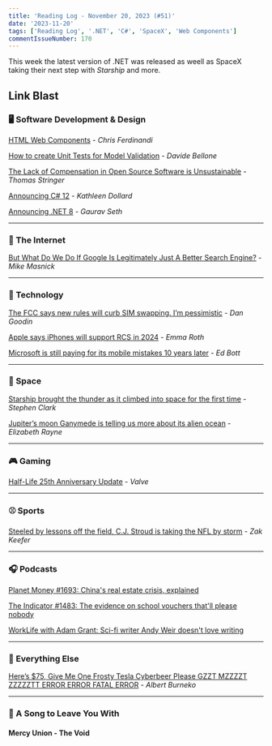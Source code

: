 ```yaml
---
title: 'Reading Log - November 20, 2023 (#51)'
date: '2023-11-20'
tags: ['Reading Log', '.NET', 'C#', 'SpaceX', 'Web Components']
commentIssueNumber: 170
---
```


This week the latest version of .NET was released as weell as SpaceX taking their next step with *Starship* and more.

## Link Blast

### 🖥 Software Development & Design

[HTML Web Components](https://gomakethings.com/html-web-components/) - *Chris Ferdinandi*

[How to create Unit Tests for Model Validation](https://www.code4it.dev/csharptips/unit-test-model-validation/) - *Davide Bellone*

[The Lack of Compensation in Open Source Software is Unsustainable](https://trstringer.com/oss-compensation-broken/) - *Thomas Stringer*

[Announcing C# 12](https://devblogs.microsoft.com/dotnet/announcing-csharp-12/) - *Kathleen Dollard*

[Announcing .NET 8](https://devblogs.microsoft.com/dotnet/announcing-dotnet-8/) - *Gaurav Seth*

---

### 📡 The Internet

[But What Do We Do If Google Is Legitimately Just A Better Search Engine?](https://www.techdirt.com/2023/11/14/but-what-do-we-do-if-google-is-legitimately-just-a-better-search-engine/) - *Mike Masnick*

---

### 🔌 Technology

[The FCC says new rules will curb SIM swapping. I’m pessimistic](https://arstechnica.com/security/2023/11/the-fcc-says-new-rules-will-curb-sim-swapping-im-pessimistic/) - *Dan Goodin*

[Apple says iPhones will support RCS in 2024](https://www.theverge.com/2023/11/16/23964171/apple-iphone-rcs-support) - *Emma Roth*

[Microsoft is still paying for its mobile mistakes 10 years later](https://www.zdnet.com/article/microsoft-is-still-paying-for-its-mobile-mistakes-10-years-later/) - *Ed Bott*

---

### 🚀 Space

[Starship brought the thunder as it climbed into space for the first time](https://arstechnica.com/space/2023/11/spacex-can-celebrate-three-big-wins-after-second-starship-test-flight/) - *Stephen Clark*

[Jupiter’s moon Ganymede is telling us more about its alien ocean](https://arstechnica.com/science/2023/11/jupiters-moon-ganymede-is-telling-us-more-about-its-alien-ocean/) - *Elizabeth Rayne*

---

### 🎮 Gaming

[Half-Life 25th Anniversary Update](https://www.half-life.com/en/halflife25/) - *Valve*

---

### ⚾️ Sports

[Steeled by lessons off the field, C.J. Stroud is taking the NFL by storm](https://theathletic.com/5049098/2023/11/10/cj-stroud-bio-wiki-life-story/) - *Zak Keefer*

---

### 🎧 Podcasts

[Planet Money #1693: China's real estate crisis, explained](https://www.npr.org/2023/11/15/1197954635/chinas-real-estate-crisis-explained)

[The Indicator #1483: The evidence on school vouchers that'll please nobody](https://www.npr.org/2023/11/15/1197958305/school-vouchers-choice-learning)

[WorkLife with Adam Grant: Sci-fi writer Andy Weir doesn't love writing](https://podcasts.apple.com/us/podcast/sci-fi-writer-andy-weir-doesnt-love-writing/id1346314086?i=1000607234826)

---

### 🎒 Everything Else

[Here’s $75, Give Me One Frosty Tesla Cyberbeer Please GZZT MZZZZT ZZZZZTT ERROR ERROR FATAL ERROR](https://defector.com/heres-75-give-me-one-frosty-tesla-cyberbeer-please-gzzt-mzzzzt-zzzzztt-error-error-fatal-error) - *Albert Burneko*

---

### 🎵 A Song to Leave You With

#### Mercy Union - The Void

<YouTubeEmbed id="ZTCVqQBse-w" title="Mercy Union - The Void" />

